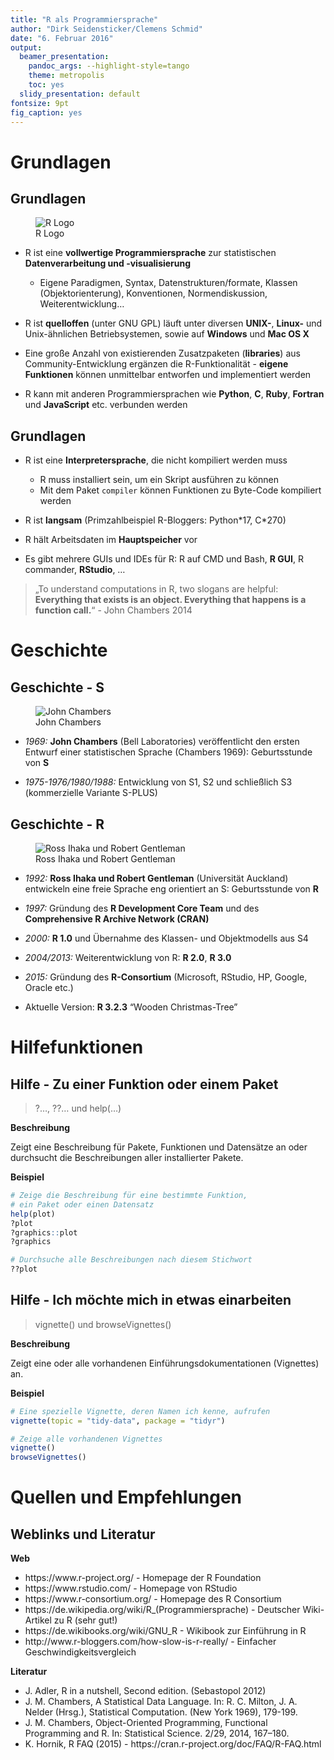 ```yaml
---
title: "R als Programmiersprache"
author: "Dirk Seidensticker/Clemens Schmid"
date: "6. Februar 2016"
output:
  beamer_presentation:
    pandoc_args: --highlight-style=tango
    theme: metropolis
    toc: yes
  slidy_presentation: default
fontsize: 9pt
fig_caption: yes
---
```


# Grundlagen

## Grundlagen

![R Logo](../img/Rlogo_wide.png)

* R ist eine **vollwertige Programmiersprache** zur statistischen **Datenverarbeitung und -visualisierung**
    * Eigene Paradigmen, Syntax, Datenstrukturen/formate, Klassen (Objektorienterung), Konventionen, Normendiskussion, Weiterentwicklung...

* R ist **quelloffen** (unter GNU GPL) läuft unter diversen **UNIX-**, **Linux-** und Unix-ähnlichen Betriebsystemen, sowie auf **Windows** und **Mac OS X**

* Eine große Anzahl von existierenden Zusatzpaketen (**libraries**) aus Community-Entwicklung ergänzen die R-Funktionalität - **eigene Funktionen** können unmittelbar entworfen und implementiert werden

* R kann mit anderen Programmiersprachen wie **Python**, **C**, **Ruby**, **Fortran** und **JavaScript** etc. verbunden werden

## Grundlagen

* R ist eine **Interpretersprache**, die nicht kompiliert werden muss 
    * R muss installiert sein, um ein Skript ausführen zu können 
    * Mit dem Paket `compiler` können Funktionen zu Byte-Code kompiliert werden

* R ist **langsam** (Primzahlbeispiel R-Bloggers: Python\*17, C\*270)

* R hält Arbeitsdaten im **Hauptspeicher** vor

* Es gibt mehrere GUIs und IDEs für R: R auf CMD und Bash, **R GUI**, R commander,  **RStudio**, ...

> „To understand computations in R, two slogans are helpful: **Everything that exists is an object. Everything that happens is a function call.**“ - John Chambers 2014



# Geschichte

## Geschichte - S

![John Chambers](../img/JohnChambers_wide.png)

* *1969:* **John Chambers** (Bell Laboratories) veröffentlicht den ersten Entwurf einer statistischen Sprache (Chambers 1969): Geburtsstunde von **S**

* *1975-1976/1980/1988:* Entwicklung von S1, S2 und schließlich S3 (kommerzielle Variante S-PLUS)

## Geschichte - R 

![Ross Ihaka und Robert Gentleman](../img/RI_RG_wide.png)

* *1992:* **Ross Ihaka und Robert Gentleman** (Universität Auckland) entwickeln eine freie Sprache eng orientiert an S: Geburtsstunde von **R**

* *1997:* Gründung des **R Development Core Team** und des **Comprehensive R Archive Network (CRAN)**

* *2000:* **R 1.0** und Übernahme des Klassen- und Objektmodells aus S4

* *2004/2013:* Weiterentwicklung von R: **R 2.0**, **R 3.0**

* *2015:* Gründung des **R-Consortium** (Microsoft, RStudio, HP, Google, Oracle etc.)

* Aktuelle Version: **R 3.2.3** "Wooden Christmas-Tree"  

# Hilfefunktionen

## Hilfe - Zu einer Funktion oder einem Paket

> ?..., ??... und help(...)

**Beschreibung**

Zeigt eine Beschreibung für Pakete, Funktionen und Datensätze an oder durchsucht die Beschreibungen aller installierter Pakete.

**Beispiel**

```r
# Zeige die Beschreibung für eine bestimmte Funktion,
# ein Paket oder einen Datensatz
help(plot)
?plot
?graphics::plot
?graphics

# Durchsuche alle Beschreibungen nach diesem Stichwort
??plot
```

## Hilfe - Ich möchte mich in etwas einarbeiten

> vignette() und browseVignettes()

**Beschreibung**

Zeigt eine oder alle vorhandenen Einführungsdokumentationen (Vignettes) an. 

**Beispiel**

```r
# Eine spezielle Vignette, deren Namen ich kenne, aufrufen
vignette(topic = "tidy-data", package = "tidyr")

# Zeige alle vorhandenen Vignettes
vignette()
browseVignettes()
```

# Quellen und Empfehlungen

## Weblinks und Literatur

**Web**  

* https://www.r-project.org/ - Homepage der R Foundation  
* https://www.rstudio.com/ - Homepage von RStudio
* https://www.r-consortium.org/ - Homepage des R Consortium
* https://de.wikipedia.org/wiki/R_(Programmiersprache) - Deutscher Wiki-Artikel zu R (sehr gut!)
* https://de.wikibooks.org/wiki/GNU_R - Wikibook zur Einführung in R
* http://www.r-bloggers.com/how-slow-is-r-really/ - Einfacher Geschwindigkeitsvergleich

**Literatur**  

* J. Adler, R in a nutshell, Second edition. (Sebastopol 2012)
* J. M. Chambers, A Statistical Data Language. In: R. C. Milton, J. A. Nelder (Hrsg.), Statistical Computation. (New York 1969), 179-199.
* J. M. Chambers, Object-Oriented Programming, Functional Programming and R. In: Statistical Science. 2/29, 2014, 167–180.
* K. Hornik, R FAQ (2015) - https://cran.r-project.org/doc/FAQ/R-FAQ.html